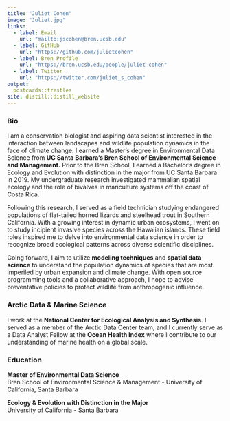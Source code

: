 ```yaml
---
title: "Juliet Cohen"
image: "Juliet.jpg"
links:
  - label: Email
    url: "mailto:jscohen@bren.ucsb.edu"
  - label: GitHub
    url: "https://github.com/julietcohen"
  - label: Bren Profile
    url: "https://bren.ucsb.edu/people/juliet-cohen"
  - label: Twitter
    url: "https://twitter.com/juliet_s_cohen"
output:
  postcards::trestles
site: distill::distill_website
---
```

### Bio

I am a conservation biologist and aspiring data scientist interested in the interaction between landscapes and wildlife population dynamics in the face of climate change. I earned a Master’s degree in Environmental Data Science from **UC Santa Barbara’s Bren School of Environmental Science and Management.** Prior to the Bren School, I earned a Bachelor’s degree in Ecology and Evolution with distinction in the major from UC Santa Barbara in 2019. My undergraduate research investigated mammalian spatial ecology and the role of bivalves in mariculture systems off the coast of Costa Rica.

Following this research, I served as a field technician studying endangered populations of flat-tailed horned lizards and steelhead trout in Southern California. With a growing interest in dynamic urban ecosystems, I went on to study incipient invasive species across the Hawaiian islands. These field roles inspired me to delve into environmental data science in order to recognize broad ecological patterns across diverse scientific disciplines.

Going forward, I aim to utilize **modeling techniques** and **spatial data science** to understand the population dynamics of species that are most imperiled by urban expansion and climate change. With open source programming tools and a collaborative approach, I hope to advise preventative policies to protect wildlife from anthropogenic influence.

### Arctic Data & Marine Science

I work at the **National Center for Ecological Analysis and Synthesis**. I served as a member of the Arctic Data Center team, and I currently serve as a Data Analyst Fellow at the **Ocean Health Index** where I contribute to our understanding of marine health on a global scale.

### Education

**Master of Environmental Data Science**\
Bren School of Environmental Science & Management - University of California, Santa Barbara

**Ecology & Evolution with Distinction in the Major**\
University of California - Santa Barbara
